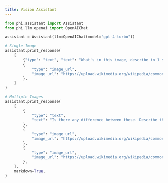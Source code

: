 ```yaml
---
title: Vision Assistant
---
```


```python cookbook/assistants/vision.py
from phi.assistant import Assistant
from phi.llm.openai import OpenAIChat

assistant = Assistant(llm=OpenAIChat(model="gpt-4-turbo"))

# Single Image
assistant.print_response(
    [
        {"type": "text", "text": "What's in this image, describe in 1 sentence"},
        {
            "type": "image_url",
            "image_url": "https://upload.wikimedia.org/wikipedia/commons/thumb/d/dd/Gfp-wisconsin-madison-the-nature-boardwalk.jpg/2560px-Gfp-wisconsin-madison-the-nature-boardwalk.jpg",
        },
    ]
)

# Multiple Images
assistant.print_response(
    [
        {
            "type": "text",
            "text": "Is there any difference between these. Describe them in 1 sentence.",
        },
        {
            "type": "image_url",
            "image_url": "https://upload.wikimedia.org/wikipedia/commons/thumb/d/dd/Gfp-wisconsin-madison-the-nature-boardwalk.jpg/2560px-Gfp-wisconsin-madison-the-nature-boardwalk.jpg",
        },
        {
            "type": "image_url",
            "image_url": "https://upload.wikimedia.org/wikipedia/commons/thumb/d/dd/Gfp-wisconsin-madison-the-nature-boardwalk.jpg/2560px-Gfp-wisconsin-madison-the-nature-boardwalk.jpg",
        },
    ],
    markdown=True,
)
```
